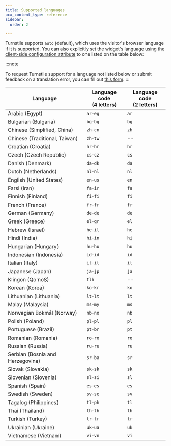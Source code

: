 ```yaml
---
title: Supported languages
pcx_content_type: reference
sidebar:
  order: 2

---
```


Turnstile supports `auto` (default), which uses the visitor's browser language if it is supported. You can also explicitly set the widget's language using the [client-side configuration attribute](/turnstile/get-started/client-side-rendering/#configurations) to one listed on the table below:

:::note

To request Turnstile support for a language not listed below or submit feedback on a translation error, you can fill out [this form](https://forms.gle/Cdz4YTRoagGpVwd7A).
:::

| Language                         | Language code<br/>(4 letters) | Language code<br/>(2 letters) |
| -------------------------------- | ----------------------------- | ----------------------------- |
| Arabic (Egypt)                   | `ar-eg`                       | `ar`                          |
| Bulgarian (Bulgaria)             | `bg-bg`                       | `bg`                          |
| Chinese (Simplified, China)      | `zh-cn`                       | `zh`                          |
| Chinese (Traditional, Taiwan)    | `zh-tw`                       | --                            |
| Croatian (Croatia)               | `hr-hr`                       | `hr`                          |
| Czech (Czech Republic)           | `cs-cz`                       | `cs`                          |
| Danish (Denmark)                 | `da-dk`                       | `da`                          |
| Dutch (Netherlands)              | `nl-nl`                       | `nl`                          |
| English (United States)          | `en-us`                       | `en`                          |
| Farsi (Iran)                     | `fa-ir`                       | `fa`                          |
| Finnish (Finland)                | `fi-fi`                       | `fi`                          |
| French (France)                  | `fr-fr`                       | `fr`                          |
| German (Germany)                 | `de-de`                       | `de`                          |
| Greek (Greece)                   | `el-gr`                       | `el`                          |
| Hebrew (Israel)                  | `he-il`                       | `he`                          |
| Hindi (India)                    | `hi-in`                       | `hi`                          |
| Hungarian (Hungary)              | `hu-hu`                       | `hu`                          |
| Indonesian (Indonesia)           | `id-id`                       | `id`                          |
| Italian (Italy)                  | `it-it`                       | `it`                          |
| Japanese (Japan)                 | `ja-jp`                       | `ja`                          |
| Klingon (Qo'noS)                 | `tlh`                         | --                            |
| Korean (Korea)                   | `ko-kr`                       | `ko`                          |
| Lithuanian (Lithuania)           | `lt-lt`                       | `lt`                          |
| Malay (Malaysia)                 | `ms-my`                       | `ms`                          |
| Norwegian Bokmål (Norway)        | `nb-no`                       | `nb`                          |
| Polish (Poland)                  | `pl-pl`                       | `pl`                          |
| Portuguese (Brazil)              | `pt-br`                       | `pt`                          |
| Romanian (Romania)               | `ro-ro`                       | `ro`                          |
| Russian (Russia)                 | `ru-ru`                       | `ru`                          |
| Serbian (Bosnia and Herzegovina) | `sr-ba`                       | `sr`                          |
| Slovak (Slovakia)                | `sk-sk`                       | `sk`                          |
| Slovenian (Slovenia)             | `sl-si`                       | `sl`                          |
| Spanish (Spain)                  | `es-es`                       | `es`                          |
| Swedish (Sweden)                 | `sv-se`                       | `sv`                          |
| Tagalog (Philippines)            | `tl-ph`                       | `tl`                          |
| Thai (Thailand)                  | `th-th`                       | `th`                          |
| Turkish (Turkey)                 | `tr-tr`                       | `tr`                          |
| Ukrainian (Ukraine)              | `uk-ua`                       | `uk`                          |
| Vietnamese (Vietnam)             | `vi-vn`                       | `vi`                          |
